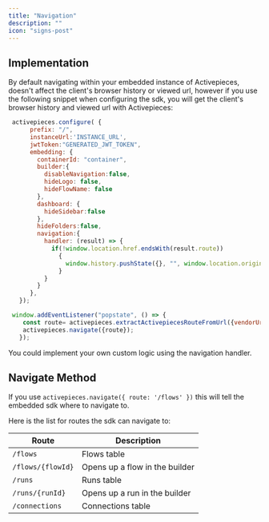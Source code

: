 ```yaml
---
title: "Navigation"
description: ""
icon: "signs-post"
---
```


## Implementation
By default navigating within your embedded instance of Activepieces, doesn't affect the client's browser history or viewed url, however if you use the following snippet when configuring the sdk,
you will get the client's browser history and viewed url with Activepieces:
```js
 activepieces.configure( {
      prefix: "/",
      instanceUrl:'INSTANCE_URL',
      jwtToken:"GENERATED_JWT_TOKEN",
      embedding: {
        containerId: "container",
        builder:{
          disableNavigation:false,
          hideLogo: false,
          hideFlowName: false
        },
        dashboard: {
          hideSidebar:false
        },
        hideFolders:false,
        navigation:{
          handler: (result) => {
            if(!window.location.href.endsWith(result.route))
              {
                window.history.pushState({}, "", window.location.origin + result.route);
              }
          }
        }
      },   
   });

 window.addEventListener("popstate", () => {
    const route= activepieces.extractActivepiecesRouteFromUrl({vendorUrl: window.location.href});
    activepieces.navigate({route});
   });   
 ```
 You could implement your own custom logic using the navigation handler. 


## Navigate Method

If you use `activepieces.navigate({ route: '/flows' })` this will tell the embedded sdk where to navigate to.

Here is the list for routes the sdk can navigate to:

| Route | Description |
| --- | --- |
| `/flows` | Flows table
| `/flows/{flowId}` | Opens up a flow in the builder
| `/runs` | Runs table
| `/runs/{runId}` | Opens up a run in the builder
| `/connections` | Connections table

